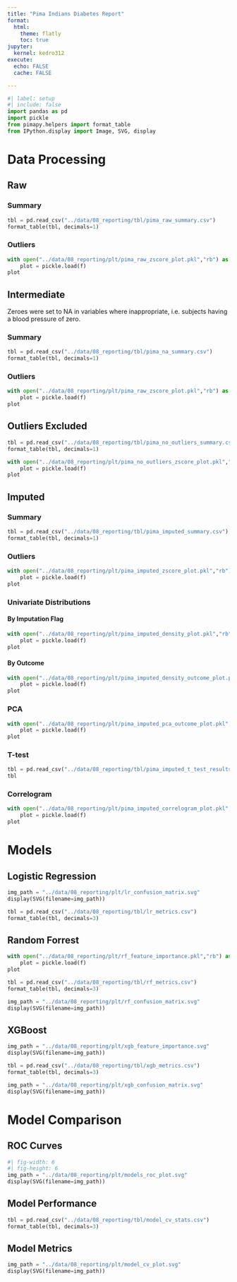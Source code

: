 ```yaml
---
title: "Pima Indians Diabetes Report"
format:
  html:
    theme: flatly
    toc: true
jupyter: 
  kernel: kedro312
execute:
  echo: FALSE
  cache: FALSE

---
```


```python
#| label: setup
#| include: false
import pandas as pd
import pickle
from pimapy.helpers import format_table
from IPython.display import Image, SVG, display
```

# Data Processing

## Raw

### Summary

```python
tbl = pd.read_csv("../data/08_reporting/tbl/pima_raw_summary.csv")
format_table(tbl, decimals=1)
```

### Outliers

```python
with open("../data/08_reporting/plt/pima_raw_zscore_plot.pkl","rb") as f:
    plot = pickle.load(f)
plot
```

## Intermediate

Zeroes were set to NA in variables where inappropriate, i.e. subjects having a blood pressure of zero.

### Summary

```python
tbl = pd.read_csv("../data/08_reporting/tbl/pima_na_summary.csv")
format_table(tbl, decimals=1)
```

### Outliers

```python
with open("../data/08_reporting/plt/pima_raw_zscore_plot.pkl","rb") as f:
    plot = pickle.load(f)
plot
```

## Outliers Excluded

```python
tbl = pd.read_csv("../data/08_reporting/tbl/pima_no_outliers_summary.csv")
format_table(tbl, decimals=1)
```

```python
with open("../data/08_reporting/plt/pima_no_outliers_zscore_plot.pkl","rb") as f:
    plot = pickle.load(f)
plot
```

## Imputed

### Summary

```python
tbl = pd.read_csv("../data/08_reporting/tbl/pima_imputed_summary.csv")
format_table(tbl, decimals=1)
```

### Outliers

```python
with open("../data/08_reporting/plt/pima_imputed_zscore_plot.pkl","rb") as f:
    plot = pickle.load(f)
plot
```

### Univariate Distributions

#### By Imputation Flag

```python
with open("../data/08_reporting/plt/pima_imputed_density_plot.pkl","rb") as f:
    plot = pickle.load(f)
plot
```

#### By Outcome

```python
with open("../data/08_reporting/plt/pima_imputed_density_outcome_plot.pkl","rb") as f:
    plot = pickle.load(f)
plot
```

### PCA

```python
with open("../data/08_reporting/plt/pima_imputed_pca_outcome_plot.pkl","rb") as f:
    plot = pickle.load(f)
plot
```

### T-test

```python
tbl = pd.read_csv("../data/08_reporting/tbl/pima_imputed_t_test_results.csv")
tbl
```


### Correlogram

```python
with open("../data/08_reporting/plt/pima_imputed_correlogram_plot.pkl","rb") as f:
    plot = pickle.load(f)
plot
```

# Models

## Logistic Regression

```python
img_path = "../data/08_reporting/plt/lr_confusion_matrix.svg"
display(SVG(filename=img_path))
```

```python
tbl = pd.read_csv("../data/08_reporting/tbl/lr_metrics.csv")
format_table(tbl, decimals=3)
```

## Random Forrest

```python
with open("../data/08_reporting/plt/rf_feature_importance.pkl","rb") as f:
    plot = pickle.load(f)
plot
```

```python
tbl = pd.read_csv("../data/08_reporting/tbl/rf_metrics.csv")
format_table(tbl, decimals=3)
```

```python
img_path = "../data/08_reporting/plt/rf_confusion_matrix.svg"
display(SVG(filename=img_path))
```

## XGBoost

```python
img_path = "../data/08_reporting/plt/xgb_feature_importance.svg"
display(SVG(filename=img_path))
```

```python
tbl = pd.read_csv("../data/08_reporting/tbl/xgb_metrics.csv")
format_table(tbl, decimals=3)
```

```python
img_path = "../data/08_reporting/plt/xgb_confusion_matrix.svg"
display(SVG(filename=img_path))
```

# Model Comparison

## ROC Curves

```python
#| fig-width: 6
#| fig-height: 6
img_path = "../data/08_reporting/plt/models_roc_plot.svg"
display(SVG(filename=img_path))
```

## Model Performance

```python
tbl = pd.read_csv("../data/08_reporting/tbl/model_cv_stats.csv")
format_table(tbl, decimals=3)
```

## Model Metrics
```python
img_path = "../data/08_reporting/plt/model_cv_plot.svg"
display(SVG(filename=img_path))
```

